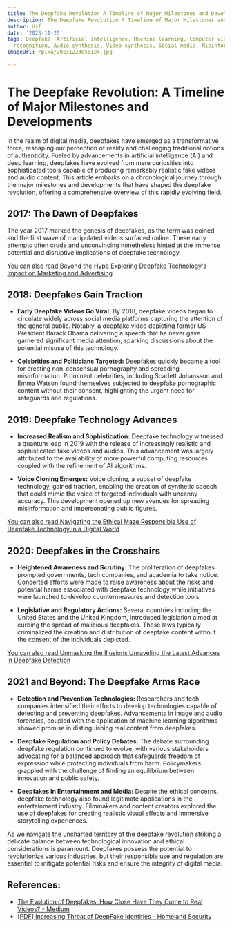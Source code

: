 ```yaml
---
title: The Deepfake Revolution A Timeline of Major Milestones and Developments
description: The Deepfake Revolution A Timeline of Major Milestones and Developments
author: Usf
date: '2023-11-25'
tags: Deepfake, Artificial intelligence, Machine learning, Computer vision, Facial
  recognition, Audio synthesis, Video synthesis, Social media, Misinformation, Disinformation
imageUrl: /pixa/20231223055124.jpg

---
```

# **The Deepfake Revolution: A Timeline of  Major Milestones and Developments**

In the realm of digital media, deepfakes have  emerged as a  transformative force,  reshaping our perception  of reality  and challenging traditional notions of authenticity. Fueled by advancements in artificial  intelligence (AI) and  deep learning, deepfakes have evolved from  mere curiosities into sophisticated  tools capable of producing remarkably realistic fake videos and audio content. This article  embarks on a chronological journey through the major milestones and developments that have shaped the deepfake revolution, offering a comprehensive overview of this rapidly evolving field.


## **2017:  The Dawn of Deepfakes**

The year 2017 marked the  genesis of  deepfakes, as the term was coined and the first wave of manipulated videos surfaced online. These early attempts often crude and unconvincing nonetheless hinted  at the immense potential and disruptive implications of deepfake technology.

[You can also read Beyond  the Hype Exploring Deepfake  Technology's Impact on Marketing and  Advertising](Beyond%20the%20Hype%20Exploring%20Deepfake%20Technology%27s%20Impact%20on%20Marketing%20and%20Advertising)


## **2018: Deepfakes  Gain Traction**


* **Early Deepfake Videos Go Viral:**  By  2018, deepfake videos began to circulate widely across  social media platforms capturing the attention of the general public. Notably,  a deepfake video depicting former US President Barack Obama delivering a speech that he never gave garnered significant media attention, sparking discussions about the potential misuse of this technology.

*  **Celebrities  and Politicians  Targeted:** Deepfakes quickly became a tool for creating non-consensual pornography and spreading misinformation. Prominent celebrities, including Scarlett  Johansson and Emma Watson found themselves subjected  to deepfake pornographic content without their consent,  highlighting the urgent need for safeguards and regulations.

##  **2019: Deepfake Technology Advances**

* **Increased Realism and Sophistication:** Deepfake technology  witnessed a quantum leap in 2019 with  the release of increasingly realistic and sophisticated fake videos  and audios. This advancement was largely attributed to the availability of more powerful computing resources  coupled with the refinement of AI algorithms.

* **Voice  Cloning Emerges:** Voice cloning, a subset of deepfake technology, gained  traction, enabling the  creation of synthetic speech that  could mimic the voice of  targeted individuals with uncanny  accuracy. This development opened up new avenues for spreading misinformation and impersonating public figures.

[You  can also  read Navigating the  Ethical Maze Responsible Use of Deepfake Technology in a Digital World](Navigating%20the%20Ethical%20Maze%20Responsible%20Use%20of%20Deepfake%20Technology%20in%20a%20Digital%20World)


## **2020: Deepfakes in the Crosshairs**

* **Heightened Awareness  and Scrutiny:** The proliferation of deepfakes prompted governments, tech companies, and academia to take notice. Concerted  efforts were made to raise awareness about  the risks and potential harms associated with deepfake technology while initiatives were launched to develop countermeasures and detection tools.

* **Legislative and Regulatory Actions:** Several countries including the United States and  the United Kingdom, introduced legislation aimed at curbing the spread of  malicious deepfakes. These  laws typically criminalized the creation and distribution of deepfake content without the consent of the  individuals depicted.

[You can also read  Unmasking the Illusions Unraveling the Latest Advances in Deepfake Detection](Unmasking%20the%20Illusions%20Unraveling%20the%20Latest%20Advances%20in%20Deepfake%20Detection)


## **2021 and Beyond: The  Deepfake Arms Race**

* **Detection and Prevention Technologies:** Researchers and tech companies intensified  their efforts to develop technologies capable of  detecting and preventing deepfakes. Advancements  in image and  audio forensics, coupled with  the application of machine learning algorithms showed promise in distinguishing real content from deepfakes.

* **Deepfake Regulation and Policy Debates:** The debate surrounding deepfake regulation continued to evolve, with various stakeholders advocating for a balanced approach that safeguards freedom of expression while protecting individuals from  harm. Policymakers grappled with the challenge of finding an equilibrium between innovation and public  safety.

* **Deepfakes in Entertainment and  Media:** Despite the ethical  concerns, deepfake technology also found  legitimate applications in the entertainment industry. Filmmakers and content  creators explored the use of deepfakes for creating realistic visual effects and immersive storytelling experiences.

As we navigate the uncharted territory of the deepfake revolution striking a delicate balance between technological innovation and ethical considerations is paramount. Deepfakes possess the potential to revolutionize various industries, but their responsible use and regulation are essential to mitigate potential risks and ensure the integrity of digital media.

## References:
- [The Evolution of Deepfakes: How Close Have They Come to Real Videos? - Medium](https://medium.com/@dhananjaymittal/the-evolution-of-deepfakes-how-close-have-they-come-to-real-videos-4c9fd0f29cf4)
- [[PDF] Increasing Threat of DeepFake Identities - Homeland Security](https://www.dhs.gov/sites/default/files/publications/increasing_threats_of_deepfake_identities_0.pdf)
